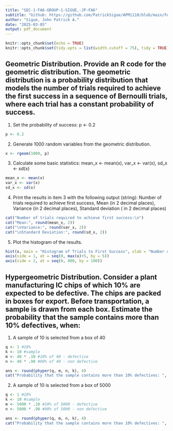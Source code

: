 ---
title: "SEC-1-FA6-GROUP-1-SIGUE,-JP-FA6"
subtitle: "Github: https://github.com/PatrickSigue/APM1110/blob/main/FA6/SEC-1-FA6-GROUP-1-SIGUE%2C-JP-FA6.md"
author: "Sigue, John Patrick A."
date: "2025-03-05"
output: pdf_document
---

```{r setup, include=FALSE}
knitr::opts_chunk$set(echo = TRUE)
knitr::opts_chunk$set(tidy.opts = list(width.cutoff = 75), tidy = TRUE)
```

## Geometric Distribution. Provide an R code for the geometric distribution. The geometric distribution is a probability distribution that models the number of trials required to achieve the first success in a sequence of Bernoulli trials, where each trial has a constant probability of success.

1. Set the probability of success:  p <- 0.2
```{r}
p <- 0.2
```

2. Generate 1000 random variables from the geometric distribution.
```{r}
x <- rgeom(1000, p)
```

3. Calculate some basic statistics: mean_x <- mean(x), var_x <- var(x), sd_x <- sd(x)
```{r}
mean_x <- mean(x)
var_x <- var(x)
sd_x <- sd(x)
```

4. Print the results in item 3 with the following output (string): Number of trials required to achieve first success, Mean (in 2 decimal places), Variance (in 2 decimal places), Standard deviation ( in 2 decimal places)
```{r}
cat("Number of trials required to achieve first success:\n")
cat("Mean:", round(mean_x, 2))
cat("\nVariance:", round(var_x, 2))
cat("\nStandard Deviation:", round(sd_x, 2))
```

5. Plot the histogram of the results.
```{r}
hist(x, main = "Histogram of Trials to First Success", xlab = "Number of Trials", col = "#568203",  xlim = c(0, max(x)+5), xaxt = "n", yaxt = "n")
axis(side = 1, at = seq(0, max(x)+5, by = 5))
axis(side = 2, at = seq(0, 800, by = 100))
```

## Hypergeometric Distribution.  Consider a plant manufacturing IC chips of which 10% are expected to be defective. The chips are packed in boxes for export. Before transportation, a sample is drawn from each box. Estimate the probability that the sample contains more than 10% defectives, when:

1. A sample of 10 is selected from a box of 40
```{r}
q <- 1 #10%
k <- 10 #sample
m <- 40 * .10 #10% of 40 - defective
n <- 40 * .90 #90% of 40 - non defective

ans <- round(phyper(q, m, n, k), 4)
cat("Probability that the sample contains more than 10% defectives: ", ans*100, "%", sep = "")
```

2. A sample of 10 is selected from a box of 5000
```{r}
q <- 1 #10%
k <- 10 #sample
m <- 5000 * .10 #10% of 5000 - defective
n <- 5000 * .90 #90% of 5000 - non defective

ans <- round(phyper(q, m, n, k), 4)
cat("Probability that the sample contains more than 10% defectives: ", ans*100, "%", sep = "")
```